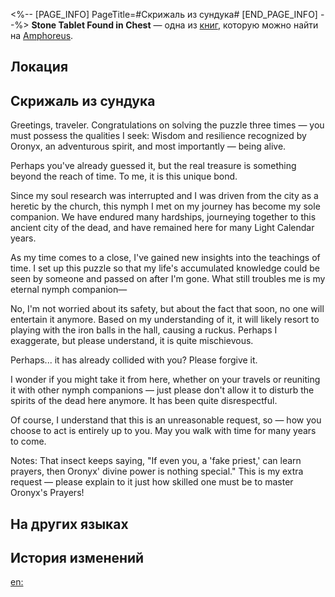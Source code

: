 <%-- [PAGE_INFO]
PageTitle=#Скрижаль из сундука#
[END_PAGE_INFO] --%>
{{Дополнить}}
{{Книга Инфобокс
|id           = 525
|partIds      = 190852
|Название     = Stone Tablet Found in Chest
|Изображение  = Предмет Книга Амфореус 4.png
|Мир          = Amphoreus
|Томов        = 1
|Автор        = <!--нужно добавить-->
|Описание     = A diary tablet found in a chest, penned by an Oronyx priest, written with heartfelt sincerity.
|Том1         = {{tx}}
|Источник1    = {{tx|Отсутствует источник}}
|Персонажи    = Oronyx
|Фракции      = 
}}
'''Stone Tablet Found in Chest''' — одна из [[Книги|книг]], которую можно найти на [[Amphoreus]].

==Локация==
{{Отметка карты|<!--название карты-->|<!--id отметки-->}}

==Скрижаль из сундука==
Greetings, traveler. Congratulations on solving the puzzle three times &mdash; you must possess the qualities I seek: Wisdom and resilience recognized by Oronyx, an adventurous spirit, and most importantly &mdash; being alive.

Perhaps you've already guessed it, but the real treasure is something beyond the reach of time. To me, it is this unique bond.

Since my soul research was interrupted and I was driven from the city as a heretic by the church, this nymph I met on my journey has become my sole companion. We have endured many hardships, journeying together to this ancient city of the dead, and have remained here for many Light Calendar years.

As my time comes to a close, I've gained new insights into the teachings of time. I set up this puzzle so that my life's accumulated knowledge could be seen by someone and passed on after I'm gone. What still troubles me is my eternal nymph companion&mdash;

No, I'm not worried about its safety, but about the fact that soon, no one will entertain it anymore. Based on my understanding of it, it will likely resort to playing with the iron balls in the hall, causing a ruckus. Perhaps I exaggerate, but please understand, it is quite mischievous.

Perhaps... it has already collided with you? Please forgive it.

I wonder if you might take it from here, whether on your travels or reuniting it with other nymph companions &mdash; just please don't allow it to disturb the spirits of the dead here anymore. It has been quite disrespectful.

Of course, I understand that this is an unreasonable request, so &mdash; how you choose to act is entirely up to you. May you walk with time for many years to come.

Notes: That insect keeps saying, "If even you, a 'fake priest,' can learn prayers, then Oronyx' divine power is nothing special." This is my extra request &mdash; please explain to it just how skilled one must be to master Oronyx's Prayers!

==На других языках==
{{На других языках
|en   = Stone Tablet Found in Chest
|zhs  = 宝箱中发现的石板
|zht  = 寶箱中發現的石板
|ja   = 宝箱で見つけた石板
|ko   = 보물상자에서 발견된 석판
|es   = Losa de piedra encontrada en un cofre
|fr   = Tablette en pierre trouvée dans un coffre
|ru   = Скрижаль из сундука
|th   = แผ่นหินที่พบในหีบสมบัติ
|vi   = Phiến Đá Trong Rương Báu
|de   = Steintafel aus einer Truhe
|id   = Prasasti yang Ditemukan di Peti Harta
|pt   = Tabuleta de Pedra Encontrada no Baú
}}

==История изменений==
{{История изменений|3.5}}

[[en:]]